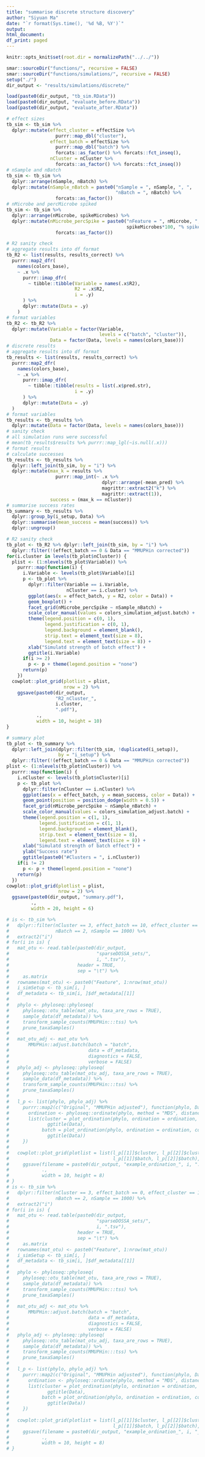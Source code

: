 ```yaml
---
title: "summarise discrete structure discovery"
author: "Siyuan Ma"
date: "`r format(Sys.time(), '%d %B, %Y')`"
output:
html_document:
df_print: paged
---
```

```r
knitr::opts_knit$set(root.dir = normalizePath("../../"))
```
```r
smar::sourceDir("functions/", recursive = FALSE)
smar::sourceDir("functions/simulations/", recursive = FALSE)
setup("./")
dir_output <- "results/simulations/discrete/"
```

```r
load(paste0(dir_output, "tb_sim.RData"))
load(paste0(dir_output, "evaluate_before.RData"))
load(paste0(dir_output, "evaluate_after.RData"))
```

```r
# effect sizes
tb_sim <- tb_sim %>% 
  dplyr::mutate(effect_cluster = effectSize %>% 
                  purrr::map_dbl("cluster"),
                effect_batch = effectSize %>% 
                  purrr::map_dbl("batch") %>% 
                  forcats::as_factor() %>% forcats::fct_inseq(),
                nCluster = nCluster %>% 
                  forcats::as_factor() %>% forcats::fct_inseq())
# nSample and nBatch
tb_sim <- tb_sim %>% 
  dplyr::arrange(nSample, nBatch) %>% 
  dplyr::mutate(nSample_nBatch = paste0("nSample = ", nSample, ", ",
                                        "nBatch = ", nBatch) %>% 
                  forcats::as_factor())
# nMicrobe and percMicrobe spiked
tb_sim <- tb_sim %>% 
  dplyr::arrange(nMicrobe, spikeMicrobes) %>% 
  dplyr::mutate(nMicrobe_percSpike = paste0("nFeature = ", nMicrobe, ", ",
                                            spikeMicrobes*100, "% spiked") %>% 
                  forcats::as_factor())
```
```r
# R2 sanity check
# aggregate results into df format
tb_R2 <- list(results, results_correct) %>% 
  purrr::map2_dfr(
    names(colors_base),
    ~ .x %>% 
      purrr::imap_dfr(
        ~ tibble::tibble(Variable = names(.x$R2),
                         R2 = .x$R2,
                         i = .y)
      ) %>% 
      dplyr::mutate(Data = .y)
    ) 
# format variables
tb_R2 <- tb_R2 %>% 
  dplyr::mutate(Variable = factor(Variable, 
                                  levels = c("batch", "cluster")),
                Data = factor(Data, levels = names(colors_base)))
# discrete results
# aggregate results into df format
tb_results <- list(results, results_correct) %>% 
  purrr::map2_dfr(
    names(colors_base),
    ~ .x %>% 
      purrr::imap_dfr(
        ~ tibble::tibble(results = list(.x$pred.str),
                         i = .y)
      ) %>% 
      dplyr::mutate(Data = .y)
  ) 
# format variables
tb_results <- tb_results %>% 
  dplyr::mutate(Data = factor(Data, levels = names(colors_base)))
# sanity check
# all simulation runs were successful
# mean(tb_results$results %>% purrr::map_lgl(~is.null(.x)))
# format results
# calculate successes
tb_results <- tb_results %>% 
  dplyr::left_join(tb_sim, by = "i") %>% 
  dplyr::mutate(max_k = results %>% 
                  purrr::map_int(~ .x %>% 
                                   dplyr::arrange(-mean_pred) %>% 
                                   magrittr::extract2("k") %>% 
                                   magrittr::extract(1)),
                success = (max_k == nCluster)) 
# summarise success rates
tb_summary <- tb_results %>%
  dplyr::group_by(i_setup, Data) %>% 
  dplyr::summarise(mean_success = mean(success)) %>% 
  dplyr::ungroup()
```

```r
# R2 sanity check
tb_plot <- tb_R2 %>% dplyr::left_join(tb_sim, by = "i") %>% 
  dplyr::filter(!(effect_batch == 0 & Data == "MMUPHin corrected"))
for(i.cluster in levels(tb_plot$nCluster)) {
  plist <- (1:nlevels(tb_plot$Variable)) %>% 
    purrr::map(function(i) {
      i.Variable <- levels(tb_plot$Variable)[i]
      p <- tb_plot %>% 
        dplyr::filter(Variable == i.Variable,
                      nCluster == i.cluster) %>% 
        ggplot(aes(x = effect_batch, y = R2, color = Data)) +
        geom_boxplot() +
        facet_grid(nMicrobe_percSpike ~ nSample_nBatch) +
        scale_color_manual(values = colors_simulation_adjust.batch) +
        theme(legend.position = c(0, 1),
              legend.justification = c(0, 1),
              legend.background = element_blank(),
              strip.text = element_text(size = 8),
              legend.text = element_text(size = 8)) +
        xlab("Simulatd strength of batch effect") +
        ggtitle(i.Variable)
      if(i >= 2)
        p <- p + theme(legend.position = "none")
      return(p)
    })
  cowplot::plot_grid(plotlist = plist,
                     nrow = 2) %>% 
    ggsave(paste0(dir_output, 
                  "R2_nCluster_", 
                  i.cluster, 
                  ".pdf"),
           .,
           width = 10, height = 10)
}

# summary plot
tb_plot <- tb_summary %>% 
  dplyr::left_join(dplyr::filter(tb_sim, !duplicated(i_setup)),
                   by = "i_setup") %>% 
  dplyr::filter(!(effect_batch == 0 & Data == "MMUPHin corrected"))
plist <- (1:nlevels(tb_plot$nCluster)) %>% 
  purrr::map(function(i) {
    i.nCluster <- levels(tb_plot$nCluster)[i]
    p <- tb_plot %>% 
      dplyr::filter(nCluster == i.nCluster) %>% 
      ggplot(aes(x = effect_batch, y = mean_success, color = Data)) +
      geom_point(position = position_dodge(width = 0.5)) +
      facet_grid(nMicrobe_percSpike ~ nSample_nBatch) +
      scale_color_manual(values = colors_simulation_adjust.batch) +
      theme(legend.position = c(1, 1),
            legend.justification = c(1, 1),
            legend.background = element_blank(),
            strip.text = element_text(size = 8),
            legend.text = element_text(size = 8)) +
      xlab("Simulatd strength of batch effect") +
      ylab("Success rate")
      ggtitle(paste0("#Clusters = ", i.nCluster))
    if(i != 2)
      p <- p + theme(legend.position = "none")
    return(p)
  })
cowplot::plot_grid(plotlist = plist,
                   nrow = 2) %>% 
  ggsave(paste0(dir_output, "summary.pdf"),
         .,
         width = 20, height = 6)
```
```r
# is <- tb_sim %>% 
#   dplyr::filter(nCluster == 3, effect_batch == 10, effect_cluster == 10,
#                 nBatch == 2, nSample == 1000) %>% 
#   extract2("i")
# for(i in is) {
#   mat_otu <- read.table(paste0(dir_output,
#                                "sparseDOSSA_sets/",
#                                i, ".tsv"),
#                         header = TRUE,
#                         sep = "\t") %>% 
#     as.matrix
#   rownames(mat_otu) <- paste0("Feature", 1:nrow(mat_otu))
#   i_simSetup <- tb_sim[i, ]
#   df_metadata <- tb_sim[i, ]$df_metadata[[1]]
#   
#   phylo <- phyloseq::phyloseq(
#     phyloseq::otu_table(mat_otu, taxa_are_rows = TRUE),
#     sample_data(df_metadata)) %>%
#     transform_sample_counts(MMUPHin:::tss) %>%
#     prune_taxaSamples()
#   
#   mat_otu_adj <- mat_otu %>% 
#       MMUPHin::adjust.batch(batch = "batch", 
#                             data = df_metadata,
#                             diagnostics = FALSE, 
#                             verbose = FALSE)
#   phylo_adj <- phyloseq::phyloseq(
#     phyloseq::otu_table(mat_otu_adj, taxa_are_rows = TRUE),
#     sample_data(df_metadata)) %>%
#     transform_sample_counts(MMUPHin:::tss) %>%
#     prune_taxaSamples()
#   
#   l_p <- list(phylo, phylo_adj) %>% 
#     purrr::map2(c("Original", "MMUPHin adjusted"), function(phylo, Data) {
#       ordination <- phyloseq::ordinate(phylo, method = "MDS", distance = "bray")
#       list(cluster = plot_ordination(phylo, ordination = ordination, color = "cluster") +
#              ggtitle(Data),
#            batch = plot_ordination(phylo, ordination = ordination, color = "batch") +
#              ggtitle(Data))
#     })
#   
#   cowplot::plot_grid(plotlist = list(l_p[[1]]$cluster, l_p[[2]]$cluster,
#                                      l_p[[1]]$batch, l_p[[2]]$batch), nrow = 2) %>% 
#     ggsave(filename = paste0(dir_output, "example_ordination_", i, ".pdf"),
#            .,
#            width = 10, height = 8)
# }
# is <- tb_sim %>% 
#   dplyr::filter(nCluster == 3, effect_batch == 0, effect_cluster == 10,
#                 nBatch == 2, nSample == 1000) %>% 
#   extract2("i")
# for(i in is) {
#   mat_otu <- read.table(paste0(dir_output,
#                                "sparseDOSSA_sets/",
#                                i, ".tsv"),
#                         header = TRUE,
#                         sep = "\t") %>% 
#     as.matrix
#   rownames(mat_otu) <- paste0("Feature", 1:nrow(mat_otu))
#   i_simSetup <- tb_sim[i, ]
#   df_metadata <- tb_sim[i, ]$df_metadata[[1]]
#   
#   phylo <- phyloseq::phyloseq(
#     phyloseq::otu_table(mat_otu, taxa_are_rows = TRUE),
#     sample_data(df_metadata)) %>%
#     transform_sample_counts(MMUPHin:::tss) %>%
#     prune_taxaSamples()
#   
#   mat_otu_adj <- mat_otu %>% 
#       MMUPHin::adjust.batch(batch = "batch", 
#                             data = df_metadata,
#                             diagnostics = FALSE, 
#                             verbose = FALSE)
#   phylo_adj <- phyloseq::phyloseq(
#     phyloseq::otu_table(mat_otu_adj, taxa_are_rows = TRUE),
#     sample_data(df_metadata)) %>%
#     transform_sample_counts(MMUPHin:::tss) %>%
#     prune_taxaSamples()
#   
#   l_p <- list(phylo, phylo_adj) %>% 
#     purrr::map2(c("Original", "MMUPHin adjusted"), function(phylo, Data) {
#       ordination <- phyloseq::ordinate(phylo, method = "MDS", distance = "bray")
#       list(cluster = plot_ordination(phylo, ordination = ordination, color = "cluster") +
#              ggtitle(Data),
#            batch = plot_ordination(phylo, ordination = ordination, color = "batch") +
#              ggtitle(Data))
#     })
#   
#   cowplot::plot_grid(plotlist = list(l_p[[1]]$cluster, l_p[[2]]$cluster,
#                                      l_p[[1]]$batch, l_p[[2]]$batch), nrow = 2) %>% 
#     ggsave(filename = paste0(dir_output, "example_ordination_", i, "_null.pdf"),
#            .,
#            width = 10, height = 8)
# }
```
